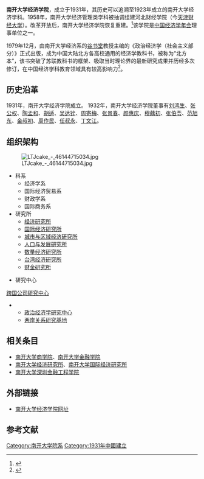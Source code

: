 {{about|1931年[[南开大学|南开大学]]成立的实体学院|1927年由[[何廉|何廉]]于南开大学创办的高层次经济研究机构|南开大学经济研究所|1987年于[[南开大学|南开大学]]创办的专注研究国际经济理论与政策的研究机构|南开大学国际经济研究所|1998年南开大学成立的经济与社会发展的研究机构|南开大学经济与社会发展研究院}}
'''南开大学经济学院'''，成立于1931年，其历史可以追溯至1923年成立的南开大学经济学科。1958年，南开大学经济管理类学科被抽调组建河北财经学院（今[[天津财经大学|天津财经大学]]）。改革开放后，南开大学经济学院恢复重建。<ref>{{cite web|title=学院简介|url=http://economics.nankai.edu.cn/level2/Profile.aspx?id=2|publisher=南开大学经济学院|accessdate=2014-09-22|deadurl=yes|archiveurl=https://web.archive.org/web/20140829204220/http://economics.nankai.edu.cn/level2/Profile.aspx?id=2|archivedate=2014-08-29}}</ref>该学院是[[中国经济学年会|中国经济学年会]]理事单位之一。

1979年12月，由南开大学经济系的[[谷书堂|谷书堂]]教授主编的《政治经济学（社会主义部分）》正式出版，成为中国大陆北方各高校通用的经济学教科书，被称为“北方本”，该书突破了苏联教科书的框架、吸取当时理论界的最新研究成果并历经多次修订，在中国经济学科教育领域具有较高影响力<ref>{{cite news|author1=逄锦聚|title=中国特色社会主义政治经济学探索的先行者——纪念谷书堂教授逝世一周年|agency=南开大学报|date=2017-03-24}}</ref>。
== 历史沿革 ==
1931年，南开大学经济学院成立。
1932年，南开大学经济学院董事有[[刘鸿生|刘鸿生]]、[[张公权|张公权]]、[[陶孟和|陶孟和]]、[[胡适|胡适]]、[[吴达铨|吴达铨]]、[[周寄梅|周寄梅]]、[[张景春|张景春]]、[[颜惠庆|颜惠庆]]、[[穆藕初|穆藕初]]、[[张伯苓|张伯苓]]、[[范旭东|范旭东]]、[[金叔初|金叔初]]、[[周作民|周作民]]、[[任叔永|任叔永]]、[[丁文江|丁文江]]。

== 组织架构 ==
[[File:LTJcake_-_46144715034.jpg|thumb]]
*科系
**经济学系
**国际经济贸易系
**财政学系
**国际商务系
*研究所
**[[南开大学经济研究所|经济研究所]]
**[[南开大学国际经济研究所|国际经济研究所]]
**[[南开大学城市与区域经济研究所|城市与区域经济研究所]]
**[[南开大学人口与发展研究所|人口与发展研究所]]
**[[南开大学数量经济研究所|数量经济研究所]]
**[[南开大学台湾经济研究所|台湾经济研究所]]
**[[南开大学财金研究所|财金研究所]]

*研究中心
[[南开大学跨国公司研究中心|跨国公司研究中心]]
**[[南开大学政治经济学研究中心|政治经济学研究中心]]
**[[南开大学两岸关系研究基地|两岸关系研究基地]]

== 相关条目 ==
*[[南开大学商学院|南开大学商学院]]、[[南开大学金融学院|南开大学金融学院]]
*[[南开大学经济研究所|南开大学经济研究所]]、[[南开大学国际经济研究所|南开大学国际经济研究所]]
*[[南开大学深圳金融工程学院|南开大学深圳金融工程学院]]

==外部链接==
*[http://economics.nankai.edu.cn/ 南开大学经济学院网址] {{Wayback|url=http://economics.nankai.edu.cn/ |date=20210117222519 }}

==参考文献==
{{reflist}}

{{南开大学}}
{{南开大学/院系}}
[[Category:南开大学院系|Category:南开大学院系]]
[[Category:1931年中國建立|Category:1931年中國建立]]
